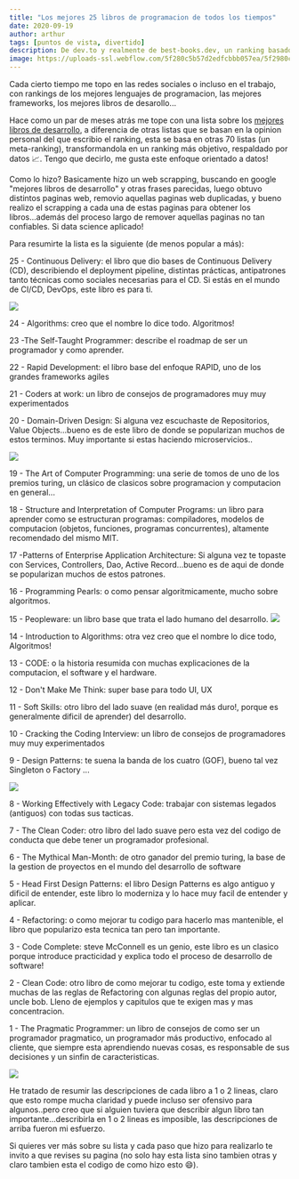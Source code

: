 ```yaml
---
title: "Los mejores 25 libros de programacion de todos los tiempos"
date: 2020-09-19
author: arthur
tags: [puntos de vista, divertido]
description: De dev.to y realmente de best-books.dev, un ranking basado en otras 70 listas de los mejores libros
image: https://uploads-ssl.webflow.com/5f280c5b57d2edfcbbb057ea/5f2980ceab04a0828d44202c_twitter_cover.png
---
```



Cada cierto tiempo me topo en las redes sociales o incluso en el trabajo, con rankings de los mejores lenguajes de programacion, las mejores frameworks, los mejores libros de desarollo...

Hace como un par de meses atrás me tope con una lista sobre los [mejores libros de desarrollo](https://www.best-books.dev/list/best-programming-books), a diferencia de otras listas que se basan en la opinion personal del que escribio el ranking, esta se basa en otras 70 listas (un meta-ranking), transformandola en un ranking más objetivo, respaldado por datos 📈. Tengo que decirlo, me gusta este enfoque orientado a datos!

Como lo hizo? Basicamente hizo un web scrapping, buscando en google "mejores libros de desarrollo" y otras frases parecidas, luego obtuvo distintos paginas web, removio aquellas paginas web duplicadas, y bueno realizo el scrapping a cada una de estas paginas para obtener los libros...además del proceso largo de remover aquellas paginas no tan confiables. Si data science aplicado!

Para resumirte la lista es la siguiente (de menos popular a más):

25 - Continuous Delivery: el libro que dio bases de Continuous Delivery (CD),
describiendo el deployment pipeline, distintas prácticas, antipatrones tanto
técnicas como sociales necesarias para el CD. Si estás en el mundo de CI/CD,
DevOps, este libro es para ti.

<img
  src="https://uploads-ssl.webflow.com/5f280c5b57d2edfcbbb057ea/5f287f75de25badfcc4e4e34_25.jpg"
  heigth="40px"
/>

24 - Algorithms: creo que el nombre lo dice todo. Algoritmos!

23 -The Self-Taught Programmer: describe el roadmap de ser un programador y como aprender.

22 - Rapid Development: el libro base del enfoque RAPID, uno de los grandes frameworks agiles

21 - Coders at work: un libro de consejos de programadores muy muy experimentados

20 - Domain-Driven Design: Si alguna vez escuchaste de Repositorios, Value Objects...bueno es de este libro de donde se popularizan muchos de estos terminos. Muy importante si estas haciendo microservicios..

![](https://uploads-ssl.webflow.com/5f280c5b57d2edfcbbb057ea/5f2880fe59cedfed5d24eaeb_20.jpg)

19 - The Art of Computer Programming: una serie de tomos de uno de los premios turing, un clásico de clasicos sobre programacion y computacion en general...

18 - Structure and Interpretation of Computer Programs: un libro para aprender como se estructuran programas: compiladores, modelos de computacion (objetos, funciones, programas concurrentes), altamente recomendado del mismo MIT.

17 -Patterns of Enterprise Application Architecture: Si alguna vez te topaste con Services, Controllers, Dao, Active Record...bueno es de aqui de donde se popularizan muchos de estos patrones.

16 - Programming Pearls: o como pensar algoritmicamente, mucho sobre algoritmos.

15 - Peopleware: un libro base que trata el lado humano del desarrollo.
![](https://uploads-ssl.webflow.com/5f280c5b57d2edfcbbb057ea/5f2882e8a59aed50e3dca94f_15.jpg)

14 - Introduction to Algorithms: otra vez creo que el nombre lo dice todo, Algoritmos!

13 - CODE: o la historia resumida con muchas explicaciones de la computacion, el software y el hardware.

12 - Don't Make Me Think: super base para todo UI, UX

11 - Soft Skills: otro libro del lado suave (en realidad más duro!, porque es generalmente dificil de aprender) del desarrollo.

10 - Cracking the Coding Interview: un libro de consejos de programadores muy muy experimentados

9 - Design Patterns: te suena la banda de los cuatro (GOF), bueno tal vez Singleton o Factory ...

![](https://uploads-ssl.webflow.com/5f280c5b57d2edfcbbb057ea/5f2930b679f7b549a4909db5_9.jpg)

8 - Working Effectively with Legacy Code: trabajar con sistemas legados (antiguos) con todas sus tacticas.

7 - The Clean Coder: otro libro del lado suave pero esta vez del codigo de conducta que debe tener un programador profesional.

6 - The Mythical Man-Month: de otro ganador del premio turing, la base de la gestion de proyectos en el mundo del desarrollo de software

5 - Head First Design Patterns: el libro Design Patterns es algo antiguo y dificil de entender, este libro lo moderniza y lo hace muy facil de entender y aplicar.

4 - Refactoring: o como mejorar tu codigo para hacerlo mas mantenible, el libro que popularizo esta tecnica tan pero tan importante.

3 - Code Complete: steve McConnell es un genio, este libro es un clasico porque introduce practicidad y explica todo el proceso de desarrollo de software!

2 - Clean Code: otro libro de como mejorar tu codigo, este toma y extiende muchas de las reglas de Refactoring con algunas reglas del propio autor, uncle bob. Lleno de ejemplos y capitulos que te exigen mas y mas concentracion.

1 - The Pragmatic Programmer: un libro de consejos de como ser un programador pragmatico, un programador más productivo, enfocado al cliente, que siempre esta aprendiendo nuevas cosas, es responsable de sus decisiones y un sinfin de caracteristicas.

![](https://uploads-ssl.webflow.com/5f280c5b57d2edfcbbb057ea/5f2960f40b95b440c7d4a732_1.jpg)

He tratado de resumir las descripciones de cada libro a 1 o 2 lineas, claro que esto rompe mucha claridad y puede incluso ser ofensivo para algunos..pero creo que si alguien tuviera que describir algun libro tan importante...describirla en 1 o 2 lineas es imposible, las descripciones de arriba fueron mi esfuerzo.

Si quieres ver más sobre su lista y cada paso que hizo para realizarlo te invito a que revises su pagina (no solo hay esta lista sino tambien otras y claro tambien esta el codigo de como hizo esto 😄).
